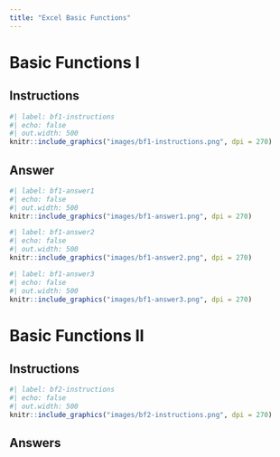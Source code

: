 ```yaml
---
title: "Excel Basic Functions"
---
```


# Basic Functions I

## Instructions

```r
#| label: bf1-instructions
#| echo: false
#| out.width: 500
knitr::include_graphics("images/bf1-instructions.png", dpi = 270)
```

## Answer

```r
#| label: bf1-answer1
#| echo: false
#| out.width: 500
knitr::include_graphics("images/bf1-answer1.png", dpi = 270)
```

```r
#| label: bf1-answer2
#| echo: false
#| out.width: 500
knitr::include_graphics("images/bf1-answer2.png", dpi = 270)
```

```r
#| label: bf1-answer3
#| echo: false
#| out.width: 500
knitr::include_graphics("images/bf1-answer3.png", dpi = 270)
```

# Basic Functions II

## Instructions

```r
#| label: bf2-instructions
#| echo: false
#| out.width: 500
knitr::include_graphics("images/bf2-instructions.png", dpi = 270)
```

## Answers